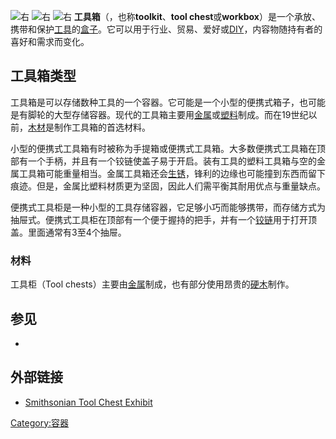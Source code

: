 {{Unreferenced|time=2017-01-21T00:11:07+00:00}}
[[File:Gereedschapskist.jpg|右]]
[[File:20060513_toolbox.jpg|右]]
[[File:ForensicKit1.jpg|右]]
'''工具箱'''（{{lang|en|'''toolbox'''}}，也称'''toolkit'''、'''tool chest'''或'''workbox'''）是一个承放、携带和保护[[工具|工具]]的[[盒子|盒子]]。它可以用于行业、贸易、爱好或[[DIY|DIY]]，内容物随持有者的喜好和需求而变化。

== 工具箱类型 ==
工具箱是可以存储数种工具的一个容器。它可能是一个小型的便携式箱子，也可能是有脚轮的大型存储容器。现代的工具箱主要用[[金属|金属]]或[[塑料|塑料]]制成。而在19世纪以前，[[木材|木材]]是制作工具箱的首选材料。

小型的便携式工具箱有时被称为手提箱或便携式工具箱。大多数便携式工具箱在顶部有一个手柄，并且有一个铰链使盖子易于开启。装有工具的塑料工具箱与空的金属工具箱可能重量相当。金属工具箱还会[[铁锈|生锈]]，锋利的边缘也可能撞到东西而留下痕迹。但是，金属比塑料材质更为坚固，因此人们需平衡其耐用优点与重量缺点。

便携式工具柜是一种小型的工具存储容器，它足够小巧而能够携带，而存储方式为抽屉式。便携式工具柜在顶部有一个便于握持的把手，并有一个[[铰链|铰链]]用于打开顶盖。里面通常有3至4个抽屉。

=== 材料 ===
工具柜（Tool chests）主要由[[金属|金属]]制成，也有部分使用昂贵的[[硬木|硬木]]制作。

== 参见 ==
* {{tsl|en|Repair kit|修理套件}}

== 外部链接 ==
* [https://web.archive.org/web/20061206064755/http://americanhistory.si.edu/collections/toolbox/ Smithsonian Tool Chest Exhibit]

{{stub}}
[[Category:容器|Category:容器]]